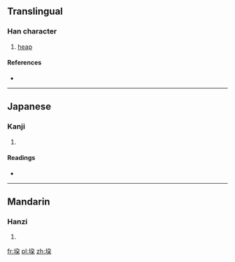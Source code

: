 ==Translingual==

===Han character===
{{Han char|rn=32|rad=土|as=06|sn=9|four=|canj=土弓尸木 (GNSD)}}

# [[heap]]

====References====
* {{Han ref|kx=0228.090|dkj=05049|dj=0464.070|hdz=10441.010|uh=579C|ud=22428}}

----

==Japanese==

===Kanji===
{{ja-kanji|grade=|rs=土06}}

# {{defn|Japanese|sort=土06}}

====Readings====
* {{ja-readings|on=[[だ]] (da)|kun=[[つみかされる]] (tsumikasareru)}}

----

==Mandarin==

===Hanzi===
{{cmn-hanzi|pin=[[duǒ]] ([[duo3]])|wg=to<sup>3</sup>}}

# {{defn|Mandarin|sort=土06}}

[[fr:垜]]
[[pl:垜]]
[[zh:垜]]